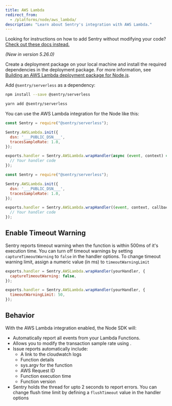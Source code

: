 ```yaml
---
title: AWS Lambda
redirect_from:
  - /platforms/node/aws_lambda/
description: "Learn about Sentry's integration with AWS Lambda."
---
```


<Alert title="Note" level="info">

Looking for instructions on how to add Sentry without modifying your code? [Check out these docs instead.](/product/integrations/aws-lambda/)

</Alert>

_(New in version 5.26.0)_

Create a deployment package on your local machine and install the required dependencies in the deployment package. For more information, see [Building an AWS Lambda deployment package for Node.js](https://aws.amazon.com/premiumsupport/knowledge-center/lambda-deployment-package-nodejs/).

Add `@sentry/serverless` as a dependency:

```bash {tabTitle:npm}
npm install --save @sentry/serverless
```

```bash {tabTitle:Yarn}
yarn add @sentry/serverless
```

You can use the AWS Lambda integration for the Node like this:

```javascript {tabTitle:async}
const Sentry = require("@sentry/serverless");

Sentry.AWSLambda.init({
  dsn: '___PUBLIC_DSN___',
  tracesSampleRate: 1.0,
});

exports.handler = Sentry.AWSLambda.wrapHandler(async (event, context) => {
  // Your handler code
});
```

```javascript {tabTitle:sync}
const Sentry = require("@sentry/serverless");

Sentry.AWSLambda.init({
  dsn: '___PUBLIC_DSN___',
  tracesSampleRate: 1.0,
});

exports.handler = Sentry.AWSLambda.wrapHandler((event, context, callback) => {
  // Your handler code
});
```

<!-- TODO-ADD-VERIFICATION-EXAMPLE -->

## Enable Timeout Warning

Sentry reports timeout warning when the function is within 500ms of it's execution time. You can turn off timeout warnings by setting `captureTimeoutWarning` to `false` in the handler options. To change timeout warning limit, assign a numeric value (in ms) to `timeoutWarningLimit`

```javascript {tabTitle:captureTimeoutWarning}
exports.handler = Sentry.AWSLambda.wrapHandler(yourHandler, {
  captureTimeoutWarning: false,
});
```

```javascript {tabTitle:timeoutWarning}
exports.handler = Sentry.AWSLambda.wrapHandler(yourHandler, {
  timeoutWarningLimit: 50,
});
```

## Behavior

With the AWS Lambda integration enabled, the Node SDK will:

- Automatically report all events from your Lambda Functions.
- Allows you to <PlatformLink to="/configuration/filtering/#filtering-transaction-events">modify the transaction sample rate</PlatformLink> using <PlatformIdentifier name="traces-sample-rate" />.
- Issue reports automatically include:
  - A link to the cloudwatch logs
  - Function details
  - sys.argv for the function
  - AWS Request ID
  - Function execution time
  - Function version
- Sentry holds the thread for upto 2 seconds to report errors. You can change flush time limit by defining a `flushTimeout` value in the handler options
